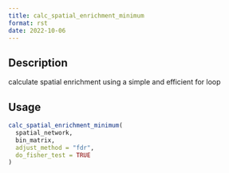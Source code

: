 ```yaml
--- 
title: calc_spatial_enrichment_minimum 
format: rst 
date: 2022-10-06 
--- 
```


## Description

calculate spatial enrichment using a simple and efficient for loop


## Usage

```r
calc_spatial_enrichment_minimum(
  spatial_network,
  bin_matrix,
  adjust_method = "fdr",
  do_fisher_test = TRUE
)
```


